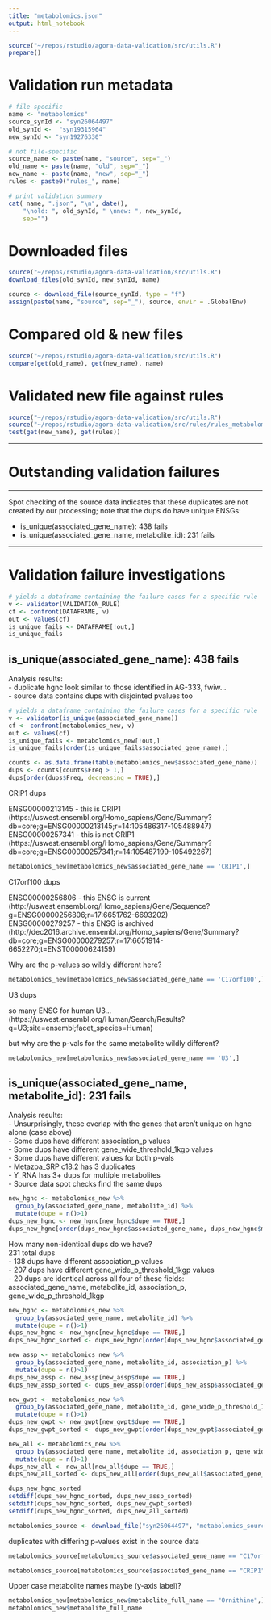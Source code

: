 ```yaml
---
title: "metabolomics.json"
output: html_notebook
---
```


```r
source("~/repos/rstudio/agora-data-validation/src/utils.R")
prepare()
```

# Validation run metadata
```r
# file-specific
name <- "metabolomics"
source_synId <- "syn26064497"
old_synId <-  "syn19315964"
new_synId <- "syn19276330" 

# not file-specific
source_name <- paste(name, "source", sep="_")
old_name <- paste(name, "old", sep="_")
new_name <- paste(name, "new", sep="_")
rules <- paste0("rules_", name)

# print validation summary
cat( name, ".json", "\n", date(),
    "\nold: ", old_synId, " \nnew: ", new_synId,
    sep="")
```

# Downloaded files
```r
source("~/repos/rstudio/agora-data-validation/src/utils.R")
download_files(old_synId, new_synId, name)
```

```r
source <- download_file(source_synId, type = "f")
assign(paste(name, "source", sep="_"), source, envir = .GlobalEnv)
```

# Compared old & new files
```r
source("~/repos/rstudio/agora-data-validation/src/utils.R")
compare(get(old_name), get(new_name), name)
```


# Validated new file against rules
```r
source("~/repos/rstudio/agora-data-validation/src/utils.R")
source("~/repos/rstudio/agora-data-validation/src/rules/rules_metabolomics.R")
test(get(new_name), get(rules))
```

***
# Outstanding validation failures
***

Spot checking of the source data indicates that these duplicates are not created by our processing; note that the dups do have unique ENSGs:

* is_unique(associated_gene_name): 438 fails
* is_unique(associated_gene_name, metabolite_id): 231 fails

***
# Validation failure investigations
```r
# yields a dataframe containing the failure cases for a specific rule
v <- validator(VALIDATION_RULE)
cf <- confront(DATAFRAME, v)
out <- values(cf)
is_unique_fails <- DATAFRAME[!out,]
is_unique_fails
```


## is_unique(associated_gene_name): 438 fails

Analysis results:  
- duplicate hgnc look similar to those identified in AG-333, fwiw...  
- source data contains dups with disjointed pvalues too  


```r
# yields a dataframe containing the failure cases for a specific rule
v <- validator(is_unique(associated_gene_name))
cf <- confront(metabolomics_new, v)
out <- values(cf)
is_unique_fails <- metabolomics_new[!out,]
is_unique_fails[order(is_unique_fails$associated_gene_name),]
```


```r
counts <- as.data.frame(table(metabolomics_new$associated_gene_name))
dups <- counts[counts$Freq > 1,]
dups[order(dups$Freq, decreasing = TRUE),]

```

CRIP1 dups  

ENSG00000213145 - this is CRIP1 (https://uswest.ensembl.org/Homo_sapiens/Gene/Summary?db=core;g=ENSG00000213145;r=14:105486317-105488947)  
ENSG00000257341 - this is not CRIP1 (https://uswest.ensembl.org/Homo_sapiens/Gene/Summary?db=core;g=ENSG00000257341;r=14:105487199-105492267)  


```r
metabolomics_new[metabolomics_new$associated_gene_name == 'CRIP1',]
```

C17orf100 dups  

ENSG00000256806 - this ENSG is current (http://uswest.ensembl.org/Homo_sapiens/Gene/Sequence?g=ENSG00000256806;r=17:6651762-6693202)  
ENSG00000279257 - this ENSG is archived (http://dec2016.archive.ensembl.org/Homo_sapiens/Gene/Summary?db=core;g=ENSG00000279257;r=17:6651914-6652270;t=ENST00000624159)  

Why are the p-values so wildly different here?

```r
metabolomics_new[metabolomics_new$associated_gene_name == 'C17orf100',]
```
U3 dups  

so many ENSG for human U3...(https://uswest.ensembl.org/Human/Search/Results?q=U3;site=ensembl;facet_species=Human)  

but why are the p-vals for the same metabolite wildly different?  

```r
metabolomics_new[metabolomics_new$associated_gene_name == 'U3',]
```


## is_unique(associated_gene_name, metabolite_id): 231 fails

Analysis results:  
- Unsurprisingly, these overlap with the genes that aren't unique on hgnc alone (case above)  
- Some dups have different association_p values  
- Some dups have different gene_wide_threshold_1kgp values  
- Some dups have different values for both p-vals  
- Metazoa_SRP c18.2 has 3 duplicates  
- Y_RNA has 3+ dups for multiple metabolites  
- Source data spot checks find the same dups  

```r
new_hgnc <- metabolomics_new %>% 
  group_by(associated_gene_name, metabolite_id) %>% 
  mutate(dupe = n()>1)
dups_new_hgnc <- new_hgnc[new_hgnc$dupe == TRUE,]
dups_new_hgnc[order(dups_new_hgnc$associated_gene_name, dups_new_hgnc$metabolite_id),]
```
How many non-identical dups do we have?  
231 total dups  
- 138 dups have different association_p values  
- 207 dups have different gene_wide_p_threshold_1kgp values  
- 20 dups are identical across all four of these fields: associated_gene_name, metabolite_id, association_p, gene_wide_p_threshold_1kgp   

```r
new_hgnc <- metabolomics_new %>% 
  group_by(associated_gene_name, metabolite_id) %>% 
  mutate(dupe = n()>1)
dups_new_hgnc <- new_hgnc[new_hgnc$dupe == TRUE,]
dups_new_hgnc_sorted <- dups_new_hgnc[order(dups_new_hgnc$associated_gene_name, dups_new_hgnc$metabolite_id),]

new_assp <- metabolomics_new %>% 
  group_by(associated_gene_name, metabolite_id, association_p) %>% 
  mutate(dupe = n()>1)
dups_new_assp <- new_assp[new_assp$dupe == TRUE,]
dups_new_assp_sorted <- dups_new_assp[order(dups_new_assp$associated_gene_name, dups_new_assp$metabolite_id),]

new_gwpt <- metabolomics_new %>% 
  group_by(associated_gene_name, metabolite_id, gene_wide_p_threshold_1kgp) %>% 
  mutate(dupe = n()>1)
dups_new_gwpt <- new_gwpt[new_gwpt$dupe == TRUE,]
dups_new_gwpt_sorted <- dups_new_gwpt[order(dups_new_gwpt$associated_gene_name, dups_new_gwpt$metabolite_id),]

new_all <- metabolomics_new %>% 
  group_by(associated_gene_name, metabolite_id, association_p, gene_wide_p_threshold_1kgp) %>% 
  mutate(dupe = n()>1)
dups_new_all <- new_all[new_all$dupe == TRUE,]
dups_new_all_sorted <- dups_new_all[order(dups_new_all$associated_gene_name, dups_new_all$metabolite_id),]

dups_new_hgnc_sorted
setdiff(dups_new_hgnc_sorted, dups_new_assp_sorted)
setdiff(dups_new_hgnc_sorted, dups_new_gwpt_sorted)
setdiff(dups_new_hgnc_sorted, dups_new_all_sorted)
```


```r
metabolomics_source <- download_file("syn26064497", "metabolomics_source", "f")
```

duplicates with differing p-values exist in the source data
```r
metabolomics_source[metabolomics_source$associated_gene_name == "C17orf100",]
```


```r
metabolomics_source[metabolomics_source$associated_gene_name == "CRIP1",]
```

Upper case metabolite names maybe (y-axis label)?
```r
metabolomics_new[metabolomics_new$metabolite_full_name == "Ornithine",]
metabolomics_new$metabolite_full_name
```